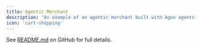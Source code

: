 ```yaml
---
title: Agentic Merchant
description: "An example of an agentic merchant built with Agno agents and the Synvya SDK"
icon: 'cart-shopping'
---
```


See [README.md](https://github.com/Synvya/sdk/blob/main/examples/basic_merchant/README.md)
on GitHub for full details.
